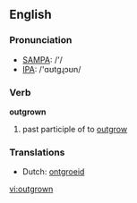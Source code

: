 ==English==

===Pronunciation===
*[[w:SAMPA|SAMPA]]: /'/
*[[w:IPA|IPA]]: /'ɑʊtgɻɔʊn/

===Verb===
'''outgrown'''

# past participle of to [[outgrow]]

===Translations===
{{rfc-level|Translations at L3+ (AutoFormat would have corrected level of Translations)}}
*Dutch: [[ontgroeid]]

[[vi:outgrown]]